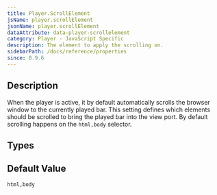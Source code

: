 ```yaml
---
title: Player.ScrollElement
jsName: player.scrollElement
jsonName: player.scrollElement
dataAttribute: data-player-scrollelement
category: Player - JavaScript Specific
description: The element to apply the scrolling on.
sidebarPath: /docs/reference/properties
since: 0.9.6
---
```



## Description

When the player is active, it by default automatically scrolls the browser window to the currently played bar. This setting 
defines which elements should be scrolled to bring the played bar into the view port. By default scrolling happens on the `html,body`
selector. 

<PropertyDescription metadata={metadata} />

## Types

<TypeTable>
    <TypeRow name="string" type="json-js-html"/>
    <TypeRow name="DOM Element" type="js" />
</TypeTable>

## Default Value

`html,body`